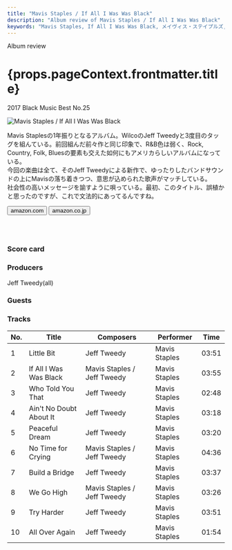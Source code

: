 ```yaml
---
title: "Mavis Staples / If All I Was Was Black"
description: "Album review of Mavis Staples / If All I Was Was Black"
keywords: "Mavis Staples, If All I Was Was Black, メイヴィス・ステイプルズ, イフ・オール・アイ・ワズ・ワズ・ブラック"
---
```





<p className="largeP">Album review</p>
<h1 className="h1--no--margin">{props.pageContext.frontmatter.title}</h1>
<p className="largeP">
  <Link to="/best50/2017/">2017 Black Music Best No.25</Link>
</p>

<Row  className="image-card-group">
	<Column colMd={3} colLg={4} noGutterMdLeft="">
       <ImageCard>

![Mavis Staples / If All I Was Was Black](../../images/cd/mavisstaples4L.jpg)

</ImageCard>
	</Column>
	<Column colMd={4} colLg={8} noGutterMdLeft="">
	<p>
	Mavis Staplesの1年振りとなるアルバム。WilcoのJeff Tweedyと3度目のタッグを組んている。前回組んだ前々作と同じ印象で、R&B色は弱く、Rock, Country, Folk, Bluesの要素も交えた如何にもアメリカらしいアルバムになっている。
	<br/>今回の楽曲は全て、そのJeff Tweedyによる新作で、ゆったりしたバンドサウンドの上にMavisの落ち着きつつ、意思が込められた歌声がマッチしている。
	<br/>社会性の高いメッセージを諭すように唄っている。最初、このタイトル、誤植かと思ったのですが、これで文法的にあってるんですね。
	</p>
    <div>
	  <Button className="button-right-mergin"  href="https://amzn.to/2WvFVFQ" renderIcon={ArrowUpRight} size='sm' kind='primary'>
      amazon.com
    </Button>
    <Button className="button-right-mergin"  href="https://amzn.to/3eDZbr6" renderIcon={ArrowUpRight} size='sm' kind='secondary'>
      amazon.co.jp
    </Button>
	</div>
	<a href="https://geo.music.apple.com/jp/album/if-all-i-was-was-black/1485069869?mt=1&app=music&ls=1&at=11lcug" style="display:inline-block;overflow:hidden;background:url(https://linkmaker.itunes.apple.com/ja-jp/lockup.svg?releaseDate=2017-11-17&kind=album&bubble=apple_music&style=mono-black) no-repeat;width:180px;height:45px;"></a>
	</Column>
</Row>
<Row >
	<Column colMd={4} colLg={4} noGutterMdLeft="">
<div>
  <h3>Score card</h3>
	<SliderJS1 value="5" />
  <SliderJS2 value="5" />
	<SliderJS3 value="2" />
  <SliderJS4 value="8" />
</div>
</Column>
<Column colMd={8} colLg={8} noGutterMdLeft="">
<div>
<h3>Producers</h3>
<p>
	Jeff Tweedy(all)
</p>
<h3>Guests</h3>
<p>
</p>
</div>
</Column>
</Row>

<h3>Tracks</h3>

| No. | Title                   | Composers                   | Performer     | Time  |
| --- | ----------------------- | --------------------------- | ------------- | ----- |
| 1   | Little Bit              | Jeff Tweedy                 | Mavis Staples | 03:51 |
| 2   | If All I Was Was Black  | Mavis Staples / Jeff Tweedy | Mavis Staples | 03:55 |
| 3   | Who Told You That       | Jeff Tweedy                 | Mavis Staples | 02:48 |
| 4   | Ain't No Doubt About It | Jeff Tweedy                 | Mavis Staples | 03:18 |
| 5   | Peaceful Dream          | Jeff Tweedy                 | Mavis Staples | 03:20 |
| 6   | No Time for Crying      | Mavis Staples / Jeff Tweedy | Mavis Staples | 04:36 |
| 7   | Build a Bridge          | Jeff Tweedy                 | Mavis Staples | 03:37 |
| 8   | We Go High              | Mavis Staples / Jeff Tweedy | Mavis Staples | 03:26 |
| 9   | Try Harder              | Jeff Tweedy                 | Mavis Staples | 03:51 |
| 10  | All Over Again          | Jeff Tweedy                 | Mavis Staples | 01:54 |
